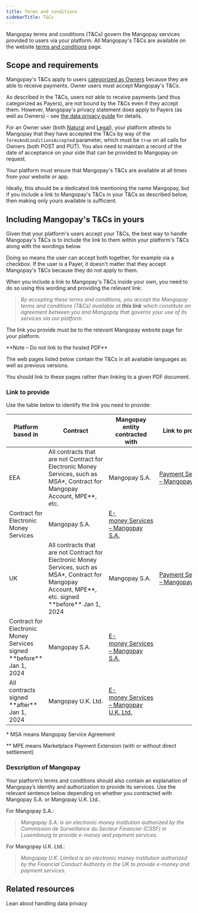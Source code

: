 ```yaml
---
title: Terms and conditions
sidebarTitle: T&Cs
---
```


Mangopay terms and conditions (T&Cs) govern the Mangopay services provided to users via your platform. All Mangopay's T&Cs are available on the website <a href="https://mangopay.com/terms-and-conditions" target="_blank">terms and conditions</a> page.

## Scope and requirements

Mangopay's T&Cs apply to users <a href="/guides/users/categories">categorized as Owners</a> because they are able to receive payments. Owner users must accept Mangopay's T&Cs. 

As described in the T&Cs, users not able to receive payments (and thus categorized as Payers), are not bound by the T&Cs even if they accept them. However, Mangopay's privacy statement does apply to Payers (as well as Owners) – see [the data privacy guide](/guides/users/privacy) for details.

For an Owner user (both <a href="/api-reference/users/natural-user-object-sca">Natural</a> and <a href="/api-reference/users/legal-user-object-sca">Legal</a>), your platform attests to Mangopay that they have accepted the T&Cs by way of the `TermsAndConditionsAccepted` parameter, which must be `true` on all calls for Owners (both POST and PUT). You also need to maintain a record of the date of acceptance on your side that can be provided to Mangopay on request.

Your platform must ensure that Mangopay's T&Cs are available at all times from your website or app. 

Ideally, this should be a dedicated link mentioning the name Mangopay, but if you include a link to Mangopay's T&Cs in your T&Cs as described below, then making only yours available is sufficient.

## Including Mangopay's T&Cs in yours

Given that your platform's users accept your T&Cs, the best way to handle Mangopay's T&Cs is to include the link to them within your platform's T&Cs along with the wordings below. 

Doing so means the user can accept both together, for example via a checkbox. If the user is a Payer, it doesn't matter that they accept Mangopay's T&Cs because they do not apply to them.

When you include a link to Mangopay's T&Cs inside your own, you need to do so using this wording and providing the relevant link: 

> *By accepting these terms and conditions, you accept the Mangopay terms and conditions (T&Cs) available at **this link** which constitute an agreement between you and Mangopay that governs your use of its services via our platform.*

The link you provide must be to the relevant Mangopay website page for your platform. 

<Note>
**Note – Do not link to the hosted PDF**

The web pages listed below contain the T&Cs in all available languages as well as previous versions.

You should link to these pages rather than linking to a given PDF document.
</Note>

### Link to provide

Use the table below to identify the link you need to provide:

<table>
    <thead>
        <tr>
            <th class="header">Platform based in</th>
            <th class="header">Contract</th>
            <th class="header">Mangopay entity contracted with</th>
            <th class="header">Link to provide</th>
        </tr>
    </thead>
    <tbody>
        <tr>
            <td class="table-content" rowSpan={2}>EEA</td>
            <td class="table-content">All contracts that are not Contract for Electronic Money Services, such as MSA*, Contract for Mangopay Account, MPE**, etc.</td>
            <td class="table-content">Mangopay S.A.</td>
            <td class="table-content"><a href="https://mangopay.com/terms-and-conditions/payment-services" target="_blank">Payment&nbsp;Services – Mangopay S.A.</a></td>
        </tr>
        <tr>
            <td class="table-content">Contract for Electronic Money Services</td>
            <td class="table-content">Mangopay&nbsp;S.A.</td>
            <td class="table-content"><a href="https://mangopay.com/terms-and-conditions/e-money" target="_blank">E-money&nbsp;Services – Mangopay S.A.</a></td>
        </tr>
        <tr>
            <td class="table-content" rowSpan={3}>UK</td>
            <td class="table-content">All contracts that are not Contract for Electronic Money Services, such as MSA*, Contract for Mangopay Account, MPE**, etc. signed **before** Jan 1, 2024</td>
            <td class="table-content">Mangopay&nbsp;S.A.</td>
            <td class="table-content"><a href="https://mangopay.com/terms-and-conditions/payment-services" target="_blank">Payment&nbsp;Services – Mangopay S.A.</a></td>
        </tr>
        <tr>
            <td class="table-content">Contract for Electronic Money Services signed **before** Jan 1, 2024</td>
            <td class="table-content">Mangopay&nbsp;S.A.</td>
            <td class="table-content"><a href="https://mangopay.com/terms-and-conditions/e-money" target="_blank">E-money&nbsp;Services – Mangopay S.A.</a></td>
        </tr>
        <tr>
            <td class="table-content">All contracts signed **after** Jan 1, 2024</td>
            <td class="table-content">Mangopay&nbsp;U.K.&nbsp;Ltd.</td>
            <td class="table-content"><a href="https://mangopay.com/en-gb/terms-and-conditions/e-money" target="_blank">E-money&nbsp;Services – Mangopay U.K. Ltd.</a></td>
        </tr>
    </tbody>
</table> 

\* MSA means Mangopay Service Agreement

\*\* MPE means Marketplace Payment Extension (with or without direct settlement)

### Description of Mangopay
Your platform’s terms and conditions should also contain an explanation of Mangopay’s identity and authorization to provide its services. Use the relevant sentence below depending on whether you contracted with Mangopay S.A. or Mangopay U.K. Ltd..

For Mangopay S.A.:

> *Mangopay S.A. is an electronic money institution authorized by the Commission de Surveillance du Secteur Financier (CSSF) in Luxembourg to provide e-money and payment services.*

For Mangopay U.K. Ltd.:

> *Mangopay U.K. Limited is an electronic money institution authorized by the Financial Conduct Authority in the UK to provide e-money and payment services.*

## Related resources  

<CardGroup col={2}>
    <Card title="Guide" href="/guides/users/privacy">
    Lean about handling data privacy
    </Card>
</CardGroup>